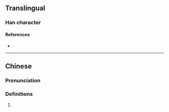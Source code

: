 {{character info/new}}
==Translingual==

===Han character===
{{Han char|rn=9|rad=人|as=11|sn=13|four=|canj=OJPU|ids=⿰亻密}}

====References====
* {{Han ref|kx=0114.130|hdz=10215.050|uh=347B|ud=13435}}

----

==Chinese==
{{zh-forms}}

===Pronunciation===
{{zh-pron
|m=mà
|c=maa6,mei5
|mc=y
|oc=
|ma=
|cat=a
}}

===Definitions===
{{zh-hanzi}}

# {{zh-only|㑻傄|[[strong]], [[robust]], [[vigorous]]; not fear}}
